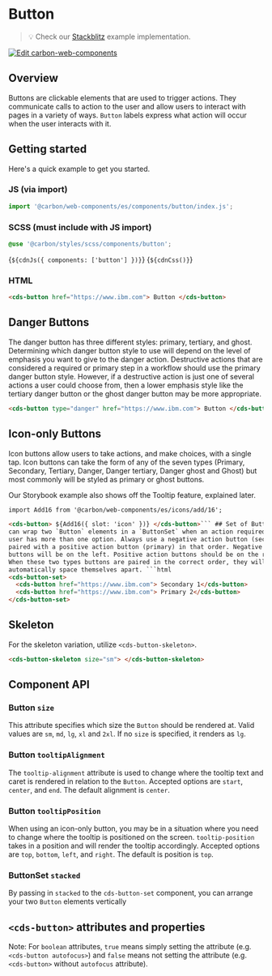 
<Meta of={ButtonStories} />

# Button

> 💡 Check our
> [Stackblitz](https://stackblitz.com/github/carbon-design-system/carbon-for-ibm-dotcom/tree/main/packages/web-components/examples/stackblitz/basic/components/button)
> example implementation.

[![Edit carbon-web-components](https://developer.stackblitz.com/img/open_in_stackblitz.svg)](https://stackblitz.com/github/carbon-design-system/carbon-for-ibm-dotcom/tree/main/packages/carbon-web-components/examples/stackblitz/basic/components/button)

## Overview

Buttons are clickable elements that are used to trigger actions. They
communicate calls to action to the user and allow users to interact with pages
in a variety of ways. `Button` labels express what action will occur when the
user interacts with it.

## Getting started

Here's a quick example to get you started.

### JS (via import)

```javascript
import '@carbon/web-components/es/components/button/index.js';
```

### SCSS (must include with JS import)

```css
@use '@carbon/styles/scss/components/button';
```

<Markdown>{`${cdnJs({ components: ['button'] })}`}</Markdown>
<Markdown>{`${cdnCss()}`}</Markdown>

### HTML

```html
<cds-button href="https://www.ibm.com"> Button </cds-button>
```

## Danger Buttons

The danger button has three different styles: primary, tertiary, and ghost.
Determining which danger button style to use will depend on the level of
emphasis you want to give to the danger action. Destructive actions that are
considered a required or primary step in a workflow should use the primary
danger button style. However, if a destructive action is just one of several
actions a user could choose from, then a lower emphasis style like the tertiary
danger button or the ghost danger button may be more appropriate.

```html
<cds-button type="danger" href="https://www.ibm.com"> Button </cds-button>
```

## Icon-only Buttons

Icon buttons allow users to take actions, and make choices, with a single tap.
Icon buttons can take the form of any of the seven types (Primary, Secondary,
Tertiary, Danger, Danger tertiary, Danger ghost and Ghost) but most commonly
will be styled as primary or ghost buttons.

Our Storybook example also shows off the Tooltip feature, explained later.

````html
import Add16 from '@carbon/web-components/es/icons/add/16';

<cds-button> ${Add16({ slot: 'icon' })} </cds-button>``` ## Set of Buttons You
can wrap two `Button` elements in a `ButtonSet` when an action required by the
user has more than one option. Always use a negative action button (secondary)
paired with a positive action button (primary) in that order. Negative action
buttons will be on the left. Positive action buttons should be on the right.
When these two types buttons are paired in the correct order, they will
automatically space themselves apart. ```html
<cds-button-set>
  <cds-button href="https://www.ibm.com"> Secondary 1</cds-button>
  <cds-button href="https://www.ibm.com"> Primary 2</cds-button>
</cds-button-set>
````

## Skeleton

For the skeleton variation, utilize `<cds-button-skeleton>`.

```html
<cds-button-skeleton size="sm"> </cds-button-skeleton>
```

## Component API

### Button `size`

This attribute specifies which size the `Button` should be rendered at. Valid
values are `sm`, `md`, `lg`, `xl` and `2xl`. If no `size` is specified, it
renders as `lg`.

### Button `tooltipAlignment`

The `tooltip-alignment` attribute is used to change where the tooltip text and
caret is rendered in relation to the `Button`. Accepted options are `start`,
`center`, and `end`. The default alignment is `center`.

### Button `tooltipPosition`

When using an icon-only button, you may be in a situation where you need to
change where the tooltip is positioned on the screen. `tooltip-position` takes
in a position and will render the tooltip accordingly. Accepted options are
`top`, `bottom`, `left`, and `right`. The default is position is `top`.

### ButtonSet `stacked`

By passing in `stacked` to the `cds-button-set` component, you can arrange your
two `Button` elements vertically

## `<cds-button>` attributes and properties

Note: For `boolean` attributes, `true` means simply setting the attribute (e.g.
`<cds-button autofocus>`) and `false` means not setting the attribute (e.g.
`<cds-button>` without `autofocus` attribute).

<ArgTypes of="cds-button" />
